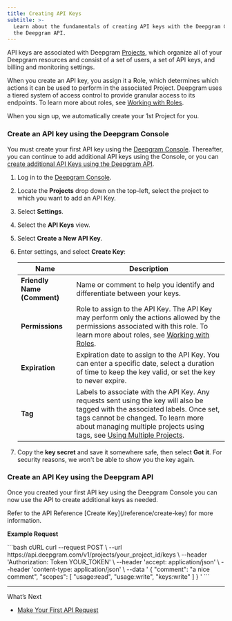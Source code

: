 ```yaml
---
title: Creating API Keys
subtitle: >-
  Learn about the fundamentals of creating API keys with the Deepgram Console or
  the Deepgram API.
---
```



API keys are associated with Deepgram [Projects](/docs/managing-projects), which organize all of your Deepgram resources and consist of a set of users, a set of API keys, and billing and monitoring settings.

When you create an API key, you assign it a Role, which determines which actions it can be used to perform in the associated Project. Deepgram uses a tiered system of access control to provide granular access to its endpoints. To learn more about roles, see [Working with Roles](/docs/working-with-roles).

<Info>
  When you sign up, we automatically create your 1st Project for you.
</Info>

### Create an API key using the Deepgram Console

You must create your first API key using the [Deepgram Console](https://console.deepgram.com/signup?jump=keys). Thereafter, you can continue to add additional API keys using the Console, or you can [create additional API Keys using the Deepgram API](#create-an-api-key-using-the-deepgram-api).

1. Log in to the [Deepgram Console](https://console.deepgram.com).

2. Locate the **Projects** drop down on the top-left, select the project to which you want to add an API Key.

3. Select **Settings**.

4. Select the **API Keys** view.

5. Select **Create a New API Key**.

6. Enter settings, and select **Create Key**:

   | Name                        | Description                                                                                                                                                                                                                                                                       |
   | --------------------------- | --------------------------------------------------------------------------------------------------------------------------------------------------------------------------------------------------------------------------------------------------------------------------------- |
   | **Friendly Name (Comment)** | Name or comment to help you identify and differentiate between your keys.                                                                                                                                                                                                         |
   | **Permissions**             | Role to assign to the API Key. The API Key may perform only the actions allowed by the permissions associated with this role. To learn more about roles, see [Working with Roles](/docs/working-with-roles/).                                                                     |
   | **Expiration**              | Expiration date to assign to the API Key. You can enter a specific date, select a duration of time to keep the key valid, or set the key to never expire.                                                                                                                         |
   | **Tag**                     | Labels to associate with the API Key. Any requests sent using the key will also be tagged with the associated labels. Once set, tags cannot be changed. To learn more about managing multiple projects using tags, see [Using Multiple Projects](/docs/using-multiple-projects/). |

7. Copy the **key secret** and save it somewhere safe, then select **Got it**. For security reasons, we won't be able to show you the key again.

### Create an API Key using the Deepgram API

Once you created your first API key using the Deepgram Console you can now use the API to create additional keys as needed.

<Info>
  Refer to the API Reference [Create Key](/reference/create-key) for more information.
</Info>

**Example Request**

<CodeGroup>
  ```bash cURL
  curl --request POST \
       --url https://api.deepgram.com/v1/projects/your_project_id/keys \
       --header 'Authorization: Token YOUR_TOKEN' \
       --header 'accept: application/json' \
       --header 'content-type: application/json' \
       --data '
  {
    "comment": "a nice comment",
    "scopes": [
      "usage:read",
      "usage:write",
      "keys:write"
    ]
  }
  '
  ```
</CodeGroup>

***

What’s Next

* [Make Your First API Request](/docs/make-your-first-api-request)
